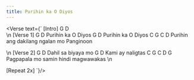 ```yaml
---
title: Purihin ka O Diyos
---
```



<Verse text={`
[Intro]
G   D  
\n
[Verse 1]
G			 D
Purihin ka O Diyos
G			 D
Purihin ka O Diyos
C			G				C		D
Purihin ang dakilang ngalan mo Panginoon

\n
[Verse 2]
G				D
Dahil sa biyaya mo
G			 D
Kami ay naligtas
C		  G			C		D		G		
Pagpapala mo samin hindi magwawakas
\n

[Repeat 2x]
`}/>
